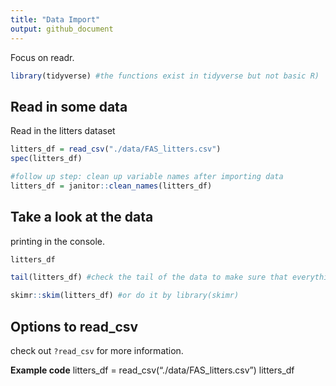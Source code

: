 ```yaml
---
title: "Data Import"
output: github_document
---
```

Focus on readr.
```r
library(tidyverse) #the functions exist in tidyverse but not basic R)
```
## Read in some data

Read in the litters dataset
```r
litters_df = read_csv("./data/FAS_litters.csv")
spec(litters_df)

#follow up step: clean up variable names after importing data
litters_df = janitor::clean_names(litters_df)
```

## Take a look at the data

printing in the console.

```r
litters_df
```

```r
tail(litters_df) #check the tail of the data to make sure that everything is structured
```

```r
skimr::skim(litters_df) #or do it by library(skimr)
```

## Options to read_csv

check out `?read_csv` for more information.

**Example code**
litters_df = read_csv("./data/FAS_litters.csv")
litters_df

